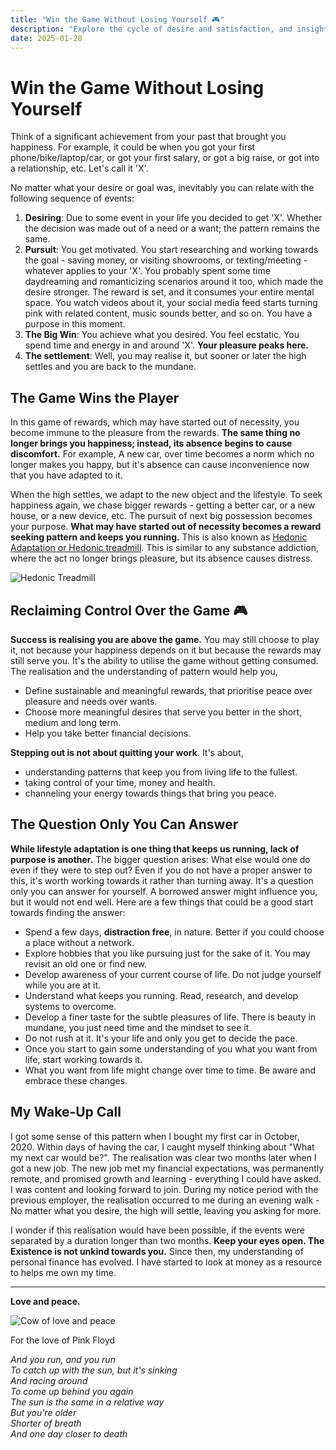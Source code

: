 ```yaml
---
title: "Win the Game Without Losing Yourself 🎮"
description: "Explore the cycle of desire and satisfaction, and insights on how to break free from the hedonic treadmill to find lasting fulfillment and peace."
date: 2025-01-28
---
```


# Win the Game Without Losing Yourself

Think of a significant achievement from your past that brought you happiness. For example, it could be when you got your first phone/bike/laptop/car, or got your first salary, or got a big raise, or got into a relationship, etc. Let's call it 'X'.

No matter what your desire or goal was, inevitably you can relate with the following sequence of events:
1. **Desiring**: Due to some event in your life you decided to get 'X'. Whether the decision was made out of a need or a want; the pattern remains the same.
2. **Pursuit**: You get motivated. You start researching and working towards the goal - saving money, or visiting showrooms, or texting/meeting - whatever applies to your 'X'. You probably spent some time daydreaming and romanticizing scenarios around it too, which made the desire stronger. The reward is set, and it consumes your entire mental space. You watch videos about it, your social media feed starts turning pink with related content, music sounds better, and so on. You have a purpose in this moment.
3. **The Big Win**: You achieve what you desired. You feel ecstatic. You spend time and energy in and around 'X'. **Your pleasure peaks here.**
4. **The settlement**: Well, you may realise it, but sooner or later the high settles and you are back to the mundane.

## The Game Wins the Player
In this game of rewards, which may have started out of necessity, you become immune to the pleasure from the rewards. **The same thing no longer brings you happiness; instead, its absence begins to cause discomfort.** For example, A new car, over time becomes a norm which no longer makes you happy, but it's absence can cause inconvenience now that you have adapted to it.

When the high settles, we adapt to the new object and the lifestyle. To seek happiness again, we chase bigger rewards - getting a better car, or a new house, or a new device, etc. The pursuit of next big possession becomes your purpose. **What may have started out of necessity becomes a reward seeking pattern and keeps you running.** This is also known as [Hedonic Adaptation or Hedonic treadmill](https://en.wikipedia.org/wiki/Hedonic_treadmill). This is similar to any substance addiction, where the act no longer brings pleasure, but its absence causes distress.

![Hedonic Treadmill](https://ik.imagekit.io/zmc91qb0y1t/portfolio/blogs/win-the-game-without-losing-yourself/image_0vu681rtI.png?updatedAt=1738073639503)

## Reclaiming Control Over the Game 🎮
**Success is realising you are above the game.** You may still choose to play it, not because your happiness depends on it but because the rewards may still serve you. It's the ability to utilise the game without getting consumed. The realisation and the understanding of pattern would help you,
- Define sustainable and meaningful rewards, that prioritise peace over pleasure and needs over wants.
- Choose more meaningful desires that serve you better in the short, medium and long term.
- Help you take better financial decisions.

**Stepping out is not about quitting your work**. It's about,
- understanding patterns that keep you from living life to the fullest.
- taking control of your time, money and health.
- channeling your energy towards things that bring you peace.

## The Question Only You Can Answer
**While lifestyle adaptation is one thing that keeps us running, lack of purpose is another.** The bigger question arises: What else would one do even if they were to step out? Even if you do not have a proper answer to this, it's worth working towards it rather than turning away. It's a question only you can answer for yourself. A borrowed answer might influence you, but it would not end well. Here are a few things that could be a good start towards finding the answer:
- Spend a few days, **distraction free**, in nature. Better if you could choose a place without a network.
- Explore hobbies that you like pursuing just for the sake of it. You may revisit an old one or find new.
- Develop awareness of your current course of life. Do not judge yourself while you are at it.
- Understand what keeps you running. Read, research, and develop systems to overcome.
- Develop a finer taste for the subtle pleasures of life. There is beauty in mundane, you just need time and the mindset to see it.
- Do not rush at it. It's your life and only you get to decide the pace.
- Once you start to gain some understanding of you what you want from life, start working towards it.
- What you want from life might change over time to time. Be aware and embrace these changes.

## My Wake-Up Call
I got some sense of this pattern when I bought my first car in October, 2020. Within days of having the car, I caught myself thinking about "What my next car would be?". The realisation was clear two months later when I got a new job. The new job met my financial expectations, was permanently remote, and promised growth and learning - everything I could have asked. I was content and looking forward to join. During my notice period with the previous employer, the realisation occurred to me during an evening walk - No matter what you desire, the high will settle, leaving you asking for more.

I wonder if this realisation would have been possible, if the events were separated by a duration longer than two months. **Keep your eyes open. The Existence is not unkind towards you.** Since then, my understanding of personal finance has evolved. I have started to look at money as a resource to helps me own my time.

---
**Love and peace.**

![Cow of love and peace](https://ik.imagekit.io/zmc91qb0y1t/tr:h-600,q-90/portfolio/blogs/win-the-game-without-losing-yourself/20230916_182233_S0lXdB-qK.jpg?updatedAt=1738068912471)

For the love of Pink Floyd

*And you run, and you run  
To catch up with the sun, but it's sinking  
And racing around  
To come up behind you again  
The sun is the same in a relative way  
But you're older  
Shorter of breath  
And one day closer to death*

<Analytics />
